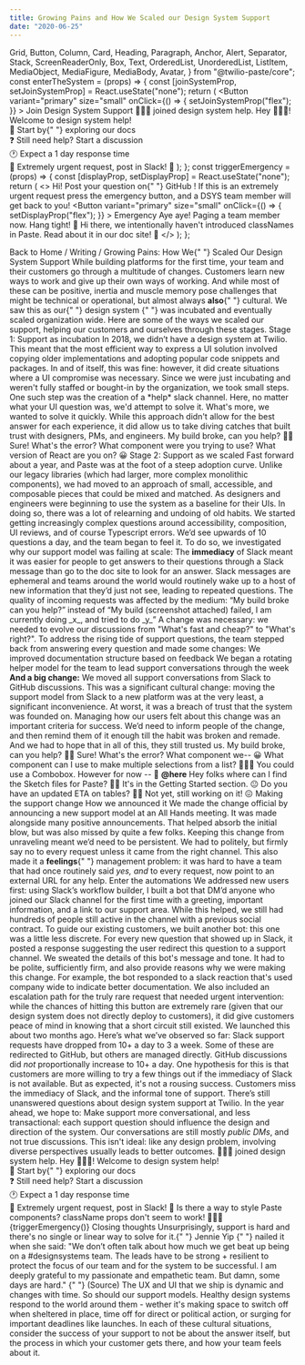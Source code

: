 ```yaml
---
title: Growing Pains and How We Scaled our Design System Support
date: "2020-06-25"
---
```



  Grid,
  Button,
  Column,
  Card,
  Heading,
  Paragraph,
  Anchor,
  Alert,
  Separator,
  Stack,
  ScreenReaderOnly,
  Box,
  Text,
  OrderedList,
  UnorderedList,
  ListItem,
  MediaObject,
  MediaFigure,
  MediaBody,
  Avatar,
} from "@twilio-paste/core";
const enterTheSystem = (props) => {
  const [joinSystemProp, setJoinSystemProp] = React.useState("none");
  return (
    <Stack orientation="vertical" spacing="space60">
      <Box display="flex" justifyContent="flex-start">
        <MediaObject as="div">
          <MediaBody>
            <Button
              variant="primary"
              size="small"
              onClick={() => {
                setJoinSystemProp("flex");
              }}
            >
              Join Design System Support
            </Button>
            <Box
              display={joinSystemProp}
              as="div"
              color="colorTextInverse"
              backgroundColor="colorBackgroundInverse"
              borderRadius="borderRadius30"
              fontSize="fontSize30"
              lineHeight="lineHeight20"
              padding="space30"
              maxWidth="size30"
            >
              👩🏻‍🎤 joined design system help.
            </Box>
          </MediaBody>
        </MediaObject>
      </Box>
      <Box display={joinSystemProp} justifyContent="flex-start">
        <MediaObject as="div">
          <MediaBody>
            <Box
              as="div"
              color="colorText"
              backgroundColor="colorBackgroundUser"
              borderRadius="borderRadius20"
              borderBottomRightRadius="borderRadius0"
              fontSize="fontSize30"
              lineHeight="lineHeight20"
              padding="space30"
            >
              Hey 👩🏻‍🎤! Welcome to design system help!
              <br />
              📖 Start by{" "}
              <Link href="//paste.twilio.design/" passHref>
                <Anchor>exploring our docs</Anchor>
              </Link>
              <br />❓ Still need help? <Link href="//github.com/twilio-labs/paste/discussions">
                <Anchor>Start a discussion</Anchor>
              </Link>
              <br />
              🕐 Expect a 1 day response time
              <br />
              🚨 Extremely urgent request, post in Slack!
            </Box>
            <Text
              as="div"
              color="colorText"
              fontSize="fontSize50"
              marginTop="space10"
              textAlign="right"
            >
              🤖
            </Text>
          </MediaBody>
        </MediaObject>
      </Box>
    </Stack>
  );
};
const triggerEmergency = (props) => {
  const [displayProp, setDisplayProp] = React.useState("none");
  return (
    <>
      <Box display="flex" justifyContent="flex-end">
        <MediaObject as="div">
          <MediaBody>
            <Box
              as="div"
              color="colorText"
              backgroundColor="colorBackgroundUser"
              borderRadius="borderRadius20"
              borderBottomRightRadius="borderRadius0"
              fontSize="fontSize30"
              lineHeight="lineHeight20"
              padding="space30"
              maxWidth="size30"
            >
              Hi! Post your question on{" "}
              <Link href="//github.com/twilio-labs/paste/discussions" passHref>
                <Anchor>GitHub</Anchor>
              </Link>
              ! If this is an extremely urgent request press the emergency button,
              and a DSYS team member will get back to you!
              <Box marginTop="space20">
                <Button
                  variant="primary"
                  size="small"
                  onClick={() => {
                    setDisplayProp("flex");
                  }}
                >
                  Emergency
                </Button>
              </Box>
              <Box display={displayProp} marginTop="space40">
                Aye aye! Paging a team member now. Hang tight!
              </Box>
            </Box>
            <Text
              as="div"
              color="colorText"
              fontSize="fontSize50"
              marginTop="space10"
              textAlign="right"
            >
              🤖
            </Text>
          </MediaBody>
        </MediaObject>
      </Box>
      <Box display={displayProp} justifyContent="flex-end">
        <MediaObject as="div">
          <MediaBody>
            <Box
              as="div"
              color="colorText"
              backgroundColor="colorBackgroundUser"
              borderRadius="borderRadius20"
              borderBottomRightRadius="borderRadius0"
              fontSize="fontSize30"
              lineHeight="lineHeight20"
              padding="space30"
              maxWidth="size30"
            >
              Hi there, we intentionally haven't introduced classNames in Paste.
              Read about it in our doc site!
            </Box>
            <Text
              as="div"
              color="colorText"
              fontSize="fontSize50"
              marginTop="space10"
              textAlign="right"
            >
              🙂
            </Text>
          </MediaBody>
        </MediaObject>
      </Box>
    </>
  );
};

<Grid gutter="space40">
  <Column span={4} offset={1}>
    <Box>
      <Stack orientation="horizontal" spacing="space30">
        <Link href="/" passHref>
          <Anchor>
            <ScreenReaderOnly>Back to</ScreenReaderOnly> Home
          </Anchor>
        </Link>
        <Text as="span">/</Text>
        <Link href="/" passHref>
          <Anchor>Writing</Anchor>
        </Link>
        <Text as="span">/</Text>
      </Stack>
    </Box>
    <Heading as="h1" variant="heading10">
      Growing Pains: How We{" "}
      <Box as="span" backgroundColor="colorBackgroundBrandHighlight">
        Scaled Our Design System Support
      </Box>
    </Heading>
    <Paragraph>
      While building platforms for the first time, your team and their customers
      go through a multitude of changes. Customers learn new ways to work and
      give up their own ways of working. And while most of these can be
      positive, inertia and muscle memory pose challenges that might be
      technical or operational, but almost always <strong>also</strong>{" "}
      cultural. We saw this as our{" "}
      <Link href="//paste.twilio.design/" passHref>
        <Anchor>design system</Anchor>
      </Link>{" "}
      was incubated and eventually scaled organization wide. Here are some of
      the ways we scaled our support, helping our customers and ourselves
      through these stages.
    </Paragraph>
  </Column>
</Grid>
<Grid gutter="space40">
  <Column span={4} offset={1}>
    <Heading as="h2" variant="heading20">
      Stage 1: Support as incubation
    </Heading>
    <Paragraph>
      In 2018, we didn’t have a design system at Twilio. This meant that the
      most efficient way to express a UI solution involved copying older
      implementations and adopting popular code snippets and packages. In and of
      itself, this was fine: however, it did create situations where a UI
      compromise was necessary.
    </Paragraph>
    <Paragraph>
      Since we were just incubating and weren't fully staffed or bought-in by
      the organization, we took small steps. One such step was the creation of a
      *help* slack channel. Here, no matter what your UI question was, we'd
      attempt to solve it. What's more, we wanted to solve it quickly. While
      this approach didn't allow for the best answer for each experience, it did
      allow us to take diving catches that built trust with designers, PMs, and
      engineers.
    </Paragraph>
  </Column>
  <Column span={3} offset={1}>
    <Stack orientation="vertical" spacing="space60">
      <Box display="flex" justifyContent="flex-start">
        <MediaObject as="div">
          <MediaBody>
            <Box
              as="div"
              color="colorTextInverse"
              backgroundColor="colorBackgroundInverse"
              borderRadius="borderRadius30"
              borderBottomLeftRadius="borderRadius0"
              fontSize="fontSize30"
              lineHeight="lineHeight20"
              padding="space30"
              maxWidth="size30"
            >
              My build broke, can you help?
            </Box>
            <Text
              as="div"
              color="colorText"
              fontSize="fontSize50"
              marginTop="space10"
            >
              🧒🏽
            </Text>
          </MediaBody>
        </MediaObject>
      </Box>
      <Box display="flex" justifyContent="flex-end">
        <MediaObject as="div">
          <MediaBody>
            <Box
              as="div"
              color="colorText"
              backgroundColor="colorBackgroundUser"
              borderRadius="borderRadius20"
              borderBottomRightRadius="borderRadius0"
              fontSize="fontSize30"
              lineHeight="lineHeight20"
              padding="space30"
              maxWidth="size30"
            >
              Sure! What's the error? What component were you trying to use?
              What version of React are you on?
            </Box>
            <Text
              as="div"
              color="colorText"
              fontSize="fontSize50"
              marginTop="space10"
              textAlign="right"
            >
              😀
            </Text>
          </MediaBody>
        </MediaObject>
      </Box>
    </Stack>
  </Column>
</Grid>
<Grid gutter="space40">
  <Column span={4} offset={1}>
    <Heading as="h2" variant="heading20">
      Stage 2: Support as we scaled
    </Heading>
    <Paragraph>
      Fast forward about a year, and Paste was at the foot of a steep adoption
      curve. Unlike our legacy libraries (which had larger, more complex
      monolithic components), we had moved to an approach of small, accessible,
      and composable pieces that could be mixed and matched. As designers and
      engineers were beginning to use the system as a baseline for their UIs. In
      doing so, there was a lot of relearning and undoing of old habits. We
      started getting increasingly complex questions around accessibility,
      composition, UI reviews, and of course Typescript errors. We’d see upwards
      of 10 questions a day, and the team began to feel it.
    </Paragraph>
    <Paragraph>
      To do so, we investigated why our support model was failing at scale:
    </Paragraph>
    <UnorderedList>
      <ListItem>
        The <strong>immediacy</strong> of Slack meant it was easier for people
        to get answers to their questions through a Slack message than go to the
        doc site to look for an answer.
      </ListItem>
      <ListItem>
        Slack messages are ephemeral and teams around the world would routinely
        wake up to a host of new information that they’d just not see, leading
        to repeated questions.
      </ListItem>
      <ListItem>
        The quality of incoming requests was affected by the medium: “My build
        broke can you help?” instead of “My build (screenshot attached) failed,
        I am currently doing _x_, and tried to do _y_”
      </ListItem>
    </UnorderedList>
    <Paragraph>
      A change was necessary: we needed to evolve our discussions from "What's
      fast and cheap?" to "What's right?". To address the rising tide of support
      questions, the team stepped back from answering every question and made
      some changes:
    </Paragraph>
    <UnorderedList>
      <ListItem>We improved documentation structure based on feedback</ListItem>
      <ListItem>
        We began a rotating helper model for the team to lead support
        conversations through the week
      </ListItem>
      <ListItem>
        <strong>And a big change:</strong> We moved all support conversations
        from Slack to GitHub discussions.
      </ListItem>
    </UnorderedList>
    <Paragraph>
      This was a significant cultural change: moving the support model from
      Slack to a new platform was at the very least, a significant
      inconvenience. At worst, it was a breach of trust that the system was
      founded on. Managing how our users felt about this change was an important
      criteria for success. We’d need to inform people of the change, and then
      remind them of it enough till the habit was broken and remade. And we had
      to hope that in all of this, they still trusted us.
    </Paragraph>
  </Column>
  <Column span={3} offset={1}>
    <Stack orientation="vertical" spacing="space60">
      <Box display="flex" justifyContent="flex-start">
        <MediaObject as="div">
          <MediaBody>
            <Box
              as="div"
              color="colorTextInverse"
              backgroundColor="colorBackgroundInverse"
              borderRadius="borderRadius30"
              borderBottomLeftRadius="borderRadius0"
              fontSize="fontSize30"
              lineHeight="lineHeight20"
              padding="space30"
              maxWidth="size30"
            >
              My build broke, can you help?
            </Box>
            <Text
              as="div"
              color="colorText"
              fontSize="fontSize50"
              marginTop="space10"
            >
              🧒🏽
            </Text>
          </MediaBody>
        </MediaObject>
      </Box>
      <Box display="flex" justifyContent="flex-end">
        <MediaObject as="div">
          <MediaBody>
            <Box
              as="div"
              color="colorText"
              backgroundColor="colorBackgroundUser"
              borderRadius="borderRadius20"
              borderBottomRightRadius="borderRadius0"
              fontSize="fontSize30"
              lineHeight="lineHeight20"
              padding="space30"
              maxWidth="size30"
            >
              Sure! What's the error? What component we--
            </Box>
            <Text
              as="div"
              color="colorText"
              fontSize="fontSize50"
              marginTop="space10"
              textAlign="right"
            >
              😀
            </Text>
          </MediaBody>
        </MediaObject>
      </Box>
      <Box display="flex" justifyContent="flex-start">
        <MediaObject as="div">
          <MediaBody>
            <Box
              as="div"
              color="colorTextInverse"
              backgroundColor="colorBackgroundInverse"
              borderRadius="borderRadius30"
              borderBottomLeftRadius="borderRadius0"
              fontSize="fontSize30"
              lineHeight="lineHeight20"
              padding="space30"
              maxWidth="size30"
            >
              What component can I use to make multiple selections from a list?
            </Box>
            <Text
              as="div"
              color="colorText"
              fontSize="fontSize50"
              marginTop="space10"
            >
              👩🏼‍🦰
            </Text>
          </MediaBody>
        </MediaObject>
      </Box>
      <Box display="flex" justifyContent="flex-end">
        <MediaObject as="div">
          <MediaBody>
            <Box
              as="div"
              color="colorText"
              backgroundColor="colorBackgroundUser"
              borderRadius="borderRadius20"
              borderBottomRightRadius="borderRadius0"
              fontSize="fontSize30"
              lineHeight="lineHeight20"
              padding="space30"
              maxWidth="size30"
            >
              You could use a Combobox. However for now --
            </Box>
            <Text
              as="div"
              color="colorText"
              fontSize="fontSize50"
              marginTop="space10"
              textAlign="right"
            >
              🙂
            </Text>
          </MediaBody>
        </MediaObject>
      </Box>
      <Box display="flex" justifyContent="flex-start">
        <MediaObject as="div">
          <MediaBody>
            <Box
              as="div"
              color="colorTextInverse"
              backgroundColor="colorBackgroundInverse"
              borderRadius="borderRadius30"
              borderBottomLeftRadius="borderRadius0"
              fontSize="fontSize30"
              lineHeight="lineHeight20"
              padding="space30"
              maxWidth="size30"
            >
              <strong>@here</strong> Hey folks where can I find the Sketch files
              for Paste?
            </Box>
            <Text
              as="div"
              color="colorText"
              fontSize="fontSize50"
              marginTop="space10"
            >
              👨🏻
            </Text>
          </MediaBody>
        </MediaObject>
      </Box>
      <Box display="flex" justifyContent="flex-end">
        <MediaObject as="div">
          <MediaBody>
            <Box
              as="div"
              color="colorText"
              backgroundColor="colorBackgroundUser"
              borderRadius="borderRadius20"
              borderBottomRightRadius="borderRadius0"
              fontSize="fontSize30"
              lineHeight="lineHeight20"
              padding="space30"
              maxWidth="size30"
            >
              It's in the Getting Started section.
            </Box>
            <Text
              as="div"
              color="colorText"
              fontSize="fontSize50"
              marginTop="space10"
              textAlign="right"
            >
              😐
            </Text>
          </MediaBody>
        </MediaObject>
      </Box>
      <Box display="flex" justifyContent="flex-start">
        <MediaObject as="div">
          <MediaBody>
            <Box
              as="div"
              color="colorTextInverse"
              backgroundColor="colorBackgroundInverse"
              borderRadius="borderRadius30"
              borderBottomLeftRadius="borderRadius0"
              fontSize="fontSize30"
              lineHeight="lineHeight20"
              padding="space30"
              maxWidth="size30"
            >
              Do you have an updated ETA on tables?
            </Box>
            <Text
              as="div"
              color="colorText"
              fontSize="fontSize50"
              marginTop="space10"
            >
              🧕🏼
            </Text>
          </MediaBody>
        </MediaObject>
      </Box>
      <Box display="flex" justifyContent="flex-end">
        <MediaObject as="div">
          <MediaBody>
            <Box
              as="div"
              color="colorText"
              backgroundColor="colorBackgroundUser"
              borderRadius="borderRadius20"
              borderBottomRightRadius="borderRadius0"
              fontSize="fontSize30"
              lineHeight="lineHeight20"
              padding="space30"
              maxWidth="size30"
            >
              Not yet, still working on it!
            </Box>
            <Text
              as="div"
              color="colorText"
              fontSize="fontSize50"
              marginTop="space10"
              textAlign="right"
            >
              😖
            </Text>
          </MediaBody>
        </MediaObject>
      </Box>
    </Stack>
  </Column>
</Grid>
<Grid gutter="space40">
  <Column span={4} offset={1}>
    <Heading as="h2" variant="heading20">
      Making the support change
    </Heading>
    <Heading as="h3" variant="heading30">
      How we announced it
    </Heading>
    <Paragraph>
      We made the change official by announcing a new support model at an All
      Hands meeting. It was made alongside many positive announcements. That
      helped absorb the initial blow, but was also missed by quite a few folks.
      Keeping this change from unraveling meant we’d need to be persistent. We
      had to politely, but firmly say no to every request unless it came from
      the right channel. This also made it a <strong>feelings</strong>{" "}
      management problem: it was hard to have a team that had once routinely
      said <em>yes, and</em> to every request, now point to an external URL for
      any help.
    </Paragraph>
  </Column>
</Grid>
<Grid gutter="space40">
  <Column span={4} offset={1}>
    <Heading as="h3" variant="heading30">
      Enter the automations
    </Heading>
    <Paragraph>
      We addressed new users first: using Slack’s workflow builder, I built a
      bot that DM’d anyone who joined our Slack channel for the first time with
      a greeting, important information, and a link to our support area. While
      this helped, we still had hundreds of people still active in the channel
      with a previous social contract.
    </Paragraph>
    <Paragraph>
      To guide our existing customers, we built another bot: this one was a
      little less discrete. For every new question that showed up in Slack, it
      posted a response suggesting the user redirect this question to a support
      channel.
    </Paragraph>
    <Paragraph>
      We sweated the details of this bot's message and tone. It had to be
      polite, sufficiently firm, and also provide reasons why we were making
      this change. For example, the bot responded to a slack reaction that's
      used company wide to indicate better documentation. We also included an
      escalation path for the truly rare request that needed urgent
      intervention: while the chances of hitting this button are extremely rare
      (given that our design system does not directly deploy to customers), it
      did give customers peace of mind in knowing that a short circuit still
      existed.
    </Paragraph>
    <Paragraph>
      We launched this about two months ago. Here’s what we’ve observed so far:
    </Paragraph>
    <OrderedList>
      <ListItem>
        Slack support requests have dropped from 10+ a day to 3 a week. Some of
        these are redirected to GitHub, but others are managed directly.
      </ListItem>
      <ListItem>
        GitHub discussions did <em>not</em> proportionally increase to 10+ a
        day. One hypothesis for this is that customers are more willing to try a
        few things out if the immediacy of Slack is not available.
      </ListItem>
    </OrderedList>
    <Paragraph>
      But as expected, it's not a rousing success. Customers miss the immediacy
      of Slack, and the informal tone of support. There’s still unanswered
      questions about design system support at Twilio. In the year ahead, we
      hope to:
    </Paragraph>
    <UnorderedList>
      <ListItem>
        Make support more conversational, and less transactional: each support
        question should influence the design and direction of the system.
      </ListItem>
      <ListItem>
        Our conversations are still mostly <em>public DMs</em>, and not true
        discussions. This isn't ideal: like any design problem, involving
        diverse perspectives usually leads to better outcomes.
      </ListItem>
    </UnorderedList>
  </Column>
  <Column span={3} offset={1}>
    <Stack orientation="vertical" spacing="space60">
      <Box display="flex" justifyContent="flex-start">
        <MediaObject as="div">
          <MediaBody>
            <Box
              as="div"
              color="colorTextInverse"
              backgroundColor="colorBackgroundInverse"
              borderRadius="borderRadius30"
              fontSize="fontSize30"
              lineHeight="lineHeight20"
              padding="space30"
              maxWidth="size30"
            >
              👩🏻‍🎤 joined design system help.
            </Box>
          </MediaBody>
        </MediaObject>
      </Box>
      <Box display="flex" justifyContent="flex-start">
        <MediaObject as="div">
          <MediaBody>
            <Box
              as="div"
              color="colorText"
              backgroundColor="colorBackgroundUser"
              borderRadius="borderRadius20"
              borderBottomRightRadius="borderRadius0"
              fontSize="fontSize30"
              lineHeight="lineHeight20"
              padding="space30"
            >
              Hey 👩🏻‍🎤! Welcome to design system help!
              <br />
              📖 Start by{" "}
              <Link href="//paste.twilio.design/" passHref>
                <Anchor>exploring our docs</Anchor>
              </Link>
              <br />❓ Still need help? <Link href="//github.com/twilio-labs/paste/discussions">
                <Anchor>Start a discussion</Anchor>
              </Link>
              <br />
              🕐 Expect a 1 day response time
              <br />
              🚨 Extremely urgent request, post in Slack!
            </Box>
            <Text
              as="div"
              color="colorText"
              fontSize="fontSize50"
              marginTop="space10"
              textAlign="right"
            >
              🤖
            </Text>
          </MediaBody>
        </MediaObject>
      </Box>
      <Box display="flex" justifyContent="flex-start">
        <MediaObject as="div">
          <MediaBody>
            <Box
              as="div"
              color="colorTextInverse"
              backgroundColor="colorBackgroundInverse"
              borderRadius="borderRadius30"
              borderBottomLeftRadius="borderRadius0"
              fontSize="fontSize30"
              lineHeight="lineHeight20"
              padding="space30"
              maxWidth="size30"
            >
              Is there a way to style Paste components? className props don't
              seem to work!
            </Box>
            <Text
              as="div"
              color="colorText"
              fontSize="fontSize50"
              marginTop="space10"
            >
              👩🏼‍🦰
            </Text>
          </MediaBody>
        </MediaObject>
      </Box>
      {triggerEmergency()}
    </Stack>
  </Column>
</Grid>
<Grid gutter="space40">
  <Column span={4} offset={1}>
    <Heading as="h2" variant="heading20">
      Closing thoughts
    </Heading>
    <Paragraph>
      Unsurprisingly, support is hard and there's no single or linear way to
      solve for it.{" "}
      <Link href="//www.jennieyip.design/" passHref>
        <Anchor>Jennie Yip</Anchor>
      </Link>{" "}
      nailed it when she said:
    </Paragraph>
    <Box as="blockquote" paddingLeft="space40">
      <Text fontStyle="italic">
        "We don’t often talk about how much we get beat up being on a
        #designsystems team. The leads have to be strong + resilient to protect
        the focus of our team and for the system to be successful. I am deeply
        grateful to my passionate and empathetic team. But damn, some days are
        hard."
      </Text>{" "}
      <Link href="//twitter.com/jenniesyip/status/1278380817090150405" passHref>
        <Anchor>(Source)</Anchor>
      </Link>
    </Box>
    <Paragraph>
      The UX and UI that we ship is dynamic and changes with time. So should our
      support models. Healthy design systems respond to the world around them -
      wether it's making space to switch off when sheltered in place, time off
      for direct or political action, or surging for important deadlines like
      launches. In each of these cultural situations, consider the success of
      your support to not be about the answer itself, but the process in which
      your customer gets there, and how your team feels about it.
    </Paragraph>
  </Column>
</Grid>
<SiteFooter />

